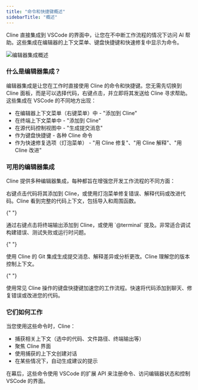 ```yaml
---
title: "命令和快捷键概述"
sidebarTitle: "概述"
---
```


Cline 直接集成到 VSCode 的界面中，让您在不中断工作流程的情况下访问 AI 帮助。这些集成在编辑器的上下文菜单、键盘快捷键和快速修复中显示为命令。

<Frame>
	<img
		src="https://storage.googleapis.com/cline_public_images/docs/assets/editor-integration.png"
		alt="编辑器集成概述"
	/>
</Frame>

### 什么是编辑器集成？

编辑器集成是让您在工作时直接使用 Cline 的命令和快捷键。您无需先切换到 Cline 面板，而是可以选择代码，右键点击，并立即将其发送给 Cline 寻求帮助。
这些集成在 VSCode 的不同地方出现：

-   在编辑器上下文菜单（右键菜单）中 - "添加到 Cline"
-   在终端上下文菜单中 - "添加到 Cline"
-   在源代码控制视图中 - "生成提交消息"
-   作为键盘快捷键 - 各种 Cline 命令
-   作为快速修复选项（灯泡菜单） - "用 Cline 修复"、"用 Cline 解释"、"用 Cline 改进"

### 可用的编辑器集成

Cline 提供多种编辑器集成，每种都旨在增强您开发工作流程的不同方面：

<Columns cols={2}>
  <Card title="代码命令" icon="code" href="/features/commands-and-shortcuts/code-commands">
    右键点击代码将其添加到 Cline，或使用灯泡菜单修复错误、解释代码或改进代码。Cline 看到完整的代码上下文，包括导入和周围函数。
  </Card>

{" "}

<Card title="终端集成" icon="terminal" href="/features/commands-and-shortcuts/terminal-integration">
	通过右键点击将终端输出添加到 Cline，或使用 `@terminal` 提及。非常适合调试构建错误、测试失败或运行时问题。
</Card>

{" "}

<Card title="Git 集成" icon="code-branch" href="/features/commands-and-shortcuts/git-integration">
	使用 Cline 的 Git 集成生成提交消息、解释差异或分析更改。Cline 理解您的版本控制上下文。
</Card>

{" "}

<Card title="键盘快捷键" icon="keyboard" href="/features/commands-and-shortcuts/keyboard-shortcuts">
	使用常见 Cline 操作的键盘快捷键加速您的工作流程。快速将代码添加到聊天、修复错误或改进您的代码。
</Card>
</Columns>

### 它们如何工作

当您使用这些命令时，Cline：

-   捕获相关上下文（选中的代码、文件路径、终端输出等）
-   聚焦 Cline 界面
-   使用捕获的上下文创建对话
-   在某些情况下，自动生成建议的提示

在幕后，这些命令使用 VSCode 的扩展 API 来注册命令、访问编辑器状态和控制 VSCode 的界面。
